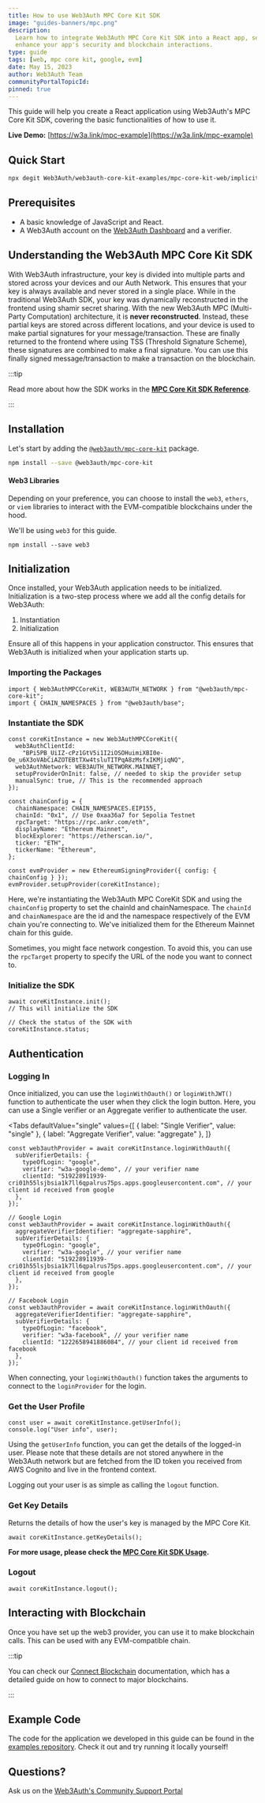 ```yaml
---
title: How to use Web3Auth MPC Core Kit SDK
image: "guides-banners/mpc.png"
description:
  Learn how to integrate Web3Auth MPC Core Kit SDK into a React app, set up secure Google login, and
  enhance your app's security and blockchain interactions.
type: guide
tags: [web, mpc core kit, google, evm]
date: May 15, 2023
author: Web3Auth Team
communityPortalTopicId:
pinned: true
---
```



<SEO
  title="How to use Web3Auth MPC Core Kit SDK"
  description="Learn how to integrate Web3Auth MPC Core Kit SDK into a React app, set up secure Google login, and enhance your app's security and blockchain interactions."
  image="https://web3auth.io/docs/guides-banners/mpc.png"
  slug="/guides/mpc-core-kit"
/>

This guide will help you create a React application using Web3Auth's MPC Core Kit SDK, covering the
basic functionalities of how to use it.

**Live Demo:** [https://w3a.link/mpc-example](https://w3a.link/mpc-example)

## Quick Start

```bash
npx degit Web3Auth/web3auth-core-kit-examples/mpc-core-kit-web/implicit-flow-examples/mpc-core-kit-popup-flow-example w3a-mpc-core-kit-popup-flow-example && npm install && npm start
```

## Prerequisites

- A basic knowledge of JavaScript and React.
- A Web3Auth account on the [Web3Auth Dashboard](https://dashboard.web3auth.io/) and a verifier.

## Understanding the Web3Auth MPC Core Kit SDK

With Web3Auth infrastructure, your key is divided into multiple parts and stored across your devices
and our Auth Network. This ensures that your key is always available and never stored in a single
place. While in the traditional Web3Auth SDK, your key was dynamically reconstructed in the frontend
using shamir secret sharing. With the new Web3Auth MPC (Multi-Party Computation) architecture, it is
**never reconstructed**. Instead, these partial keys are stored across different locations, and your
device is used to make partial signatures for your message/transaction. These are finally returned
to the frontend where using TSS (Threshold Signature Scheme), these signatures are combined to make
a final signature. You can use this finally signed message/transaction to make a transaction on the
blockchain.

:::tip

Read more about how the SDK works in the
[**MPC Core Kit SDK Reference**](/sdk/mpc-core-kit/mpc-core-kit-js).

:::

<Web3AuthSetup />

<VerifierSetup />

## Installation

Let's start by adding the
[`@web3auth/mpc-core-kit`](https://npmjs.com/package/@web3auth/mpc-core-kit) package.

```bash npm2yarn
npm install --save @web3auth/mpc-core-kit
```

#### Web3 Libraries

Depending on your preference, you can choose to install the `web3`, `ethers`, or `viem` libraries to
interact with the EVM-compatible blockchains under the hood.

We'll be using `web3` for this guide.

```shell
npm install --save web3
```

## Initialization

Once installed, your Web3Auth application needs to be initialized. Initialization is a two-step
process where we add all the config details for Web3Auth:

1. Instantiation
2. Initialization

Ensure all of this happens in your application constructor. This ensures that Web3Auth is
initialized when your application starts up.

### Importing the Packages

```tsx
import { Web3AuthMPCCoreKit, WEB3AUTH_NETWORK } from "@web3auth/mpc-core-kit";
import { CHAIN_NAMESPACES } from "@web3auth/base";
```

### Instantiate the SDK

```tsx
const coreKitInstance = new Web3AuthMPCCoreKit({
  web3AuthClientId:
    "BPi5PB_UiIZ-cPz1GtV5i1I2iOSOHuimiXBI0e-Oe_u6X3oVAbCiAZOTEBtTXw4tsluTITPqA8zMsfxIKMjiqNQ",
  web3AuthNetwork: WEB3AUTH_NETWORK.MAINNET,
  setupProviderOnInit: false, // needed to skip the provider setup
  manualSync: true, // This is the recommended approach
});

const chainConfig = {
  chainNamespace: CHAIN_NAMESPACES.EIP155,
  chainId: "0x1", // Use 0xaa36a7 for Sepolia Testnet
  rpcTarget: "https://rpc.ankr.com/eth",
  displayName: "Ethereum Mainnet",
  blockExplorer: "https://etherscan.io/",
  ticker: "ETH",
  tickerName: "Ethereum",
};

const evmProvider = new EthereumSigningProvider({ config: { chainConfig } });
evmProvider.setupProvider(coreKitInstance);
```

Here, we're instantiating the Web3Auth MPC CoreKit SDK and using the `chainConfig` property to set
the chainId and chainNamespace. The `chainId` and `chainNamespace` are the id and the namespace
respectively of the EVM chain you're connecting to. We've initialized them for the Ethereum Mainnet
chain for this guide.

Sometimes, you might face network congestion. To avoid this, you can use the `rpcTarget` property to
specify the URL of the node you want to connect to.

### Initialize the SDK

```tsx
await coreKitInstance.init();
// This will initialize the SDK

// Check the status of the SDK with
coreKitInstance.status;
```

## Authentication

### Logging In

Once initialized, you can use the `loginWithOauth()` or `loginWithJWT()` function to authenticate
the user when they click the login button. Here, you can use a Single verifier or an Aggregate
verifier to authenticate the user.

<Tabs
defaultValue="single"
values={[
  { label: "Single Verifier", value: "single" },
  { label: "Aggregate Verifier", value: "aggregate" },
]}
>
<TabItem value="single">

```tsx
const web3authProvider = await coreKitInstance.loginWithOauth({
  subVerifierDetails: {
    typeOfLogin: "google",
    verifier: "w3a-google-demo", // your verifier name
    clientId: "519228911939-cri01h55lsjbsia1k7ll6qpalrus75ps.apps.googleusercontent.com", // your client id received from google
  },
});
```

</TabItem>
<TabItem value="aggregate">

```tsx
// Google Login
const web3authProvider = await coreKitInstance.loginWithOauth({
  aggregateVerifierIdentifier: "aggregate-sapphire",
  subVerifierDetails: {
    typeOfLogin: "google",
    verifier: "w3a-google", // your verifier name
    clientId: "519228911939-cri01h55lsjbsia1k7ll6qpalrus75ps.apps.googleusercontent.com", // your client id received from google
  },
});
```

```tsx
// Facebook Login
const web3authProvider = await coreKitInstance.loginWithOauth({
  aggregateVerifierIdentifier: "aggregate-sapphire",
  subVerifierDetails: {
    typeOfLogin: "facebook",
    verifier: "w3a-facebook", // your verifier name
    clientId: "1222658941886084", // your client id received from facebook
  },
});
```

</TabItem>

</Tabs>

When connecting, your `loginWithOauth()` function takes the arguments to connect to the
`loginProvider` for the login.

### Get the User Profile

```tsx
const user = await coreKitInstance.getUserInfo();
console.log("User info", user);
```

Using the `getUserInfo` function, you can get the details of the logged-in user. Please note that
these details are not stored anywhere in the Web3Auth network but are fetched from the ID token you
received from AWS Cognito and live in the frontend context.

Logging out your user is as simple as calling the `logout` function.

### Get Key Details

Returns the details of how the user's key is managed by the MPC Core Kit.

```tsx
await coreKitInstance.getKeyDetails();
```

**For more usage, please check the
[MPC Core Kit SDK Usage](/sdk/mpc-core-kit/mpc-core-kit-js/usage).**

### Logout

```tsx
await coreKitInstance.logout();
```

## Interacting with Blockchain

Once you have set up the web3 provider, you can use it to make blockchain calls. This can be used
with any EVM-compatible chain.

:::tip

You can check our [Connect Blockchain](/connect-blockchain) documentation, which has a detailed
guide on how to connect to major blockchains.

:::

## Example Code

The code for the application we developed in this guide can be found in the
[examples repository](https://github.com/Web3Auth/web3auth-core-kit-examples/tree/main/mpc-core-kit-web/quick-starts/mpc-core-kit-react-quick-start).
Check it out and try running it locally yourself!

## Questions?

Ask us on the [Web3Auth's Community Support Portal](https://web3auth.io/community)
